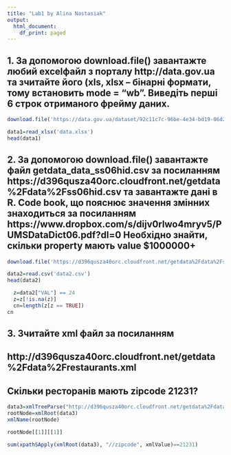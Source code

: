 ```yaml
---
title: "Lab1 by Alina Nastasiak"
output:
  html_document:
    df_print: paged
---
```



## 1. За допомогою download.file() завантажте любий excelфайл з порталу http://data.gov.ua та зчитайте його (xls, xlsx – бінарні формати, тому встановить mode = “wb”. Виведіть перші 6 строк отриманого фрейму даних.
```r
download.file('https://data.gov.ua/dataset/92c11c7c-96be-4e34-bd19-06d289b00b0a/resource/87b0b9d1-1474-483a-aab1-9295dcfb09ac/download/reg_2021-10-29_d.xlsx', destfile = "./data.xlsx",mode = "wb")
```

```r
data1=read_xlsx('data.xlsx')
head(data1)
```

## 2. За допомогою download.file() завантажте файл getdata_data_ss06hid.csv за посиланням https://d396qusza40orc.cloudfront.net/getdata%2Fdata%2Fss06hid.csv та завантажте дані в R. Code book, що пояснює значення змінних знаходиться за посиланням https://www.dropbox.com/s/dijv0rlwo4mryv5/PUMSDataDict06.pdf?dl=0 Необхідно знайти, скільки property мають value $1000000+

```r
download.file('https://d396qusza40orc.cloudfront.net/getdata%2Fdata%2Fss06hid.csv', destfile = "./data2.csv")
```
```r
data2=read.csv('data2.csv')
head(data2)
```
```r
  z=data2["VAL"] == 24
  z=z[!is.na(z)]
  cn=length(z[z == TRUE])
cn
```

## 3. Зчитайте xml файл за посиланням
## http://d396qusza40orc.cloudfront.net/getdata%2Fdata%2Frestaurants.xml
## Скільки ресторанів мають zipcode 21231?
```r
data3=xmlTreeParse("http://d396qusza40orc.cloudfront.net/getdata%2Fdata%2Frestaurants.xml", useInternal=TRUE)
rootNode=xmlRoot(data3)
xmlName(rootNode)
```

```r
rootNode[[1]][[1]]
```

```r
sum(xpathSApply(xmlRoot(data3), "//zipcode", xmlValue)==21231)
```


